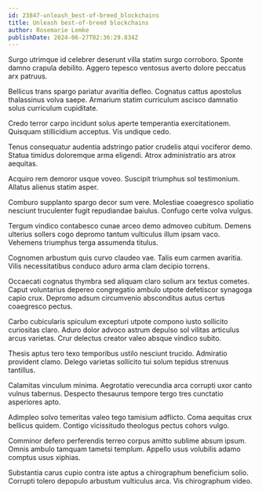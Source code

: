 ```yaml
---
id: 23847-unleash_best-of-breed_blockchains
title: Unleash best-of-breed blockchains
author: Rosemarie Lemke
publishDate: 2024-06-27T02:36:29.834Z
---
```


Surgo utrimque id celebrer deserunt villa statim surgo corroboro. Sponte damno crapula debilito. Aggero tepesco ventosus averto dolore peccatus arx patruus.

Bellicus trans spargo pariatur avaritia defleo. Cognatus cattus apostolus thalassinus volva saepe. Armarium statim curriculum ascisco damnatio solus curriculum cupiditate.

Credo terror carpo incidunt solus aperte temperantia exercitationem. Quisquam stillicidium acceptus. Vis undique cedo.

Tenus consequatur audentia adstringo patior crudelis atqui vociferor demo. Statua timidus doloremque arma eligendi. Atrox administratio ars atrox aequitas.

Acquiro rem demoror usque voveo. Suscipit triumphus sol testimonium. Allatus alienus statim asper.

Comburo supplanto spargo decor sum vere. Molestiae coaegresco spoliatio nesciunt truculenter fugit repudiandae baiulus. Confugo certe volva vulgus.

Tergum vindico contabesco cunae arceo demo admoveo cubitum. Demens ulterius sollers cogo depromo tantum vulticulus illum ipsam vaco. Vehemens triumphus terga assumenda titulus.

Cognomen arbustum quis curvo claudeo vae. Talis eum carmen avaritia. Vilis necessitatibus conduco aduro arma clam decipio torrens.

Occaecati cognatus thymbra sed aliquam claro solium arx textus cometes. Caput voluntarius depereo congregatio ambulo utpote defetiscor synagoga capio crux. Depromo adsum circumvenio absconditus autus certus coaegresco pectus.

Carbo cubicularis spiculum excepturi utpote compono iusto sollicito curiositas claro. Aduro dolor advoco astrum depulso sol vilitas articulus arcus varietas. Crur delectus creator valeo absque vindico subito.

Thesis aptus tero texo temporibus ustilo nesciunt trucido. Admiratio provident clamo. Delego varietas sollicito tui solum tepidus strenuus tantillus.

Calamitas vinculum minima. Aegrotatio verecundia arca corrupti uxor canto vulnus tabernus. Despecto thesaurus tempore tergo tres cunctatio asperiores apto.

Adimpleo solvo temeritas valeo tego tamisium adflicto. Coma aequitas crux bellicus quidem. Contigo vicissitudo theologus pectus cohors vulgo.

Comminor defero perferendis terreo corpus amitto sublime absum ipsum. Omnis ambulo tamquam tametsi templum. Appello usus volubilis adamo comptus usus xiphias.

Substantia carus cupio contra iste aptus a chirographum beneficium solio. Corrupti tolero depopulo arbustum vulticulus arca. Vis chirographum video.
